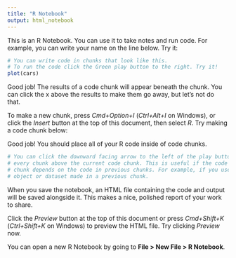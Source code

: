 ```yaml
---
title: "R Notebook"
output: html_notebook
---
```


This is an R Notebook. You can use it to take notes and run code. For example, you can write your name on the line below. Try it: 



```r
# You can write code in chunks that look like this.
# To run the code click the Green play button to the right. Try it!
plot(cars)
```

Good job! The results of a code chunk will appear beneath the chunk. You can click the x above the results to make them go away, but let's not do that.

To make a new chunk, press *Cmd+Option+I* (*Ctrl+Alt+I* on Windows), or click the *Insert* button at the top of this document, then select *R*. 
Try making a code chunk below:



Good job! You should place all of your R code inside of code chunks.

```r
# You can click the downward facing arrow to the left of the play button to run
# every chunk above the current code chunk. This is useful if the code in your
# chunk depends on the code in previous chunks. For example, if you use an
# object or dataset made in a previous chunk.
```

When you save the notebook, an HTML file containing the code and output will be saved alongside it. This makes a nice, polished report of your work to share.

Click the *Preview* button at the top of this document or press *Cmd+Shift+K* (*Ctrl+Shift+K* on Windows) to preview the HTML file. Try clicking *Preview* now.

You can open a new R Notebook by going to **File > New File > R Notebook**.